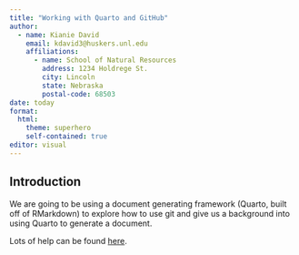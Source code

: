 ```yaml
---
title: "Working with Quarto and GitHub"
author: 
  - name: Kianie David
    email: kdavid3@huskers.unl.edu
    affiliations: 
      - name: School of Natural Resources
        address: 1234 Holdrege St. 
        city: Lincoln
        state: Nebraska
        postal-code: 68503
date: today
format: 
  html:
    theme: superhero
    self-contained: true    
editor: visual
---
```


## Introduction

We are going to be using a document generating framework (Quarto, built off of RMarkdown) to explore how to use git and give us a background into using Quarto to generate a document.

Lots of help can be found [here](https://quarto.org/docs/guide/).
